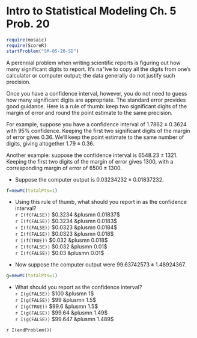 Intro to Statistical Modeling Ch. 5 Prob. 20
========================================================
```r
require(mosaic)
require(ScoreR)
startProblem("SM-05-20-SD")
```

A perennial problem when writing scientific reports is figuring out
how many significant digits to report.  It's na\"ive to 
copy all the digits from one's calculator or computer
output; the data generally do not justify such
precision. 

Once you have a confidence interval, however, you do not need to guess
how many significant digits are appropriate.  The standard error
provides good guidance.  Here is a rule of thumb: keep two significant
digits of the margin of error and round the point estimate to the same
precision.  

For example, suppose you have a confidence interval of $1.7862 \pm
0.3624$ with 95% confidence.  Keeping the first two significant
digits of the margin of error gives $0.36$.  We'll keep the point
estimate to the same number of digits, giving altogether $1.79 \pm
0.36$.

Another example: suppose the confidence interval is $6548.23 \pm
1321$.  Keeping the first two digits of the margin of error gives
$1300$, with a corresponding margin of error of $6500 \pm 1300$.

* Suppose the computer output is $0.03234232 \pm 0.01837232$.

```r
f=newMC(totalPts=1)
```


  * Using this rule of thumb, what should you report in as the
confidence interval?      
  `r I(f(FALSE))` $0.3234 &plusmn 0.01837$     
  `r I(f(FALSE))` $0.3234 &plusmn 0.0183$     
  `r I(f(FALSE))` $0.0323 &plusmn 0.0184$    
  `r I(f(FALSE))` $0.0323 &plusmn 0.018$     
  `r I(f(TRUE))` $0.032 &plusmn 0.018$     
  `r I(f(FALSE))` $0.032 &plusmn 0.01$     
  `r I(f(FALSE))` $0.03 &plusmn 0.01$     


* Now suppose the computer output were $99.63742573 \pm 1.48924367$.

```r
g=newMC(totalPts=1)
```



  * What should you report as the confidence interval?     
  `r I(g(FALSE))` $100 &plusmn 1$     
  `r I(g(FALSE))` $99 &plusmn 1.5$     
  `r I(g(TRUE))` $99.6 &plusmn 1.5$     
  `r I(g(FALSE))` $99.64 &plusmn 1.49$     
  `r I(g(FALSE))` $99.647 &plusmn 1.489$

`r I(endProblem())`
